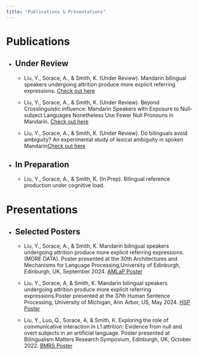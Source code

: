 ```yaml
---
title: "Publications & Presentations"
---
```


<h1>Publications</h1>

-   <h2>Under Review</h2>

    -   <p>

        Liu, Y., Sorace, A., & Smith, K. (Under Review). Mandarin bilingual speakers undergoing attrition produce more explicit referring expressions. <a href="manuscript_final_YL+AS+KS.pdf" target="_blank">Check out here</a>

    -   Liu, Y., Sorace, A., & Smith, K. (Under Review). Beyond Crosslinguistic influence: Mandarin Speakers with Exposure to Null-subject Languages Nonetheless Use Fewer Null Pronouns in Mandarin. <a href="beyond_crosslinguistic_influence_YL+AS+KS.pdf" target="_blank">Check out here</a>

    -   Liu, Y., Sorace, A., & Smith, K. (Under Review). Do bilinguals avoid ambiguity? An experimental study of lexical ambiguity in spoken Mandarin<a href="do_bilinguals_avoid_ambiguity_YL+AS+KS.pdf" target="_blank">Check out here</a>

        </p>

-   <h2>In Preparation</h2>

    -   <p>Liu, Y., Sorace, A., & Smith, K. (In Prep). Bilingual reference production under cognitive load.</p>

<h1>Presentations</h1>

-   <h2>Selected Posters</h2>

    -   <p>Liu, Y., Sorace, A., & Smith, K. Mandarin bilingual speakers undergoing attrition produce more explicit referring expressions.(MORE DATA). Poster presented at the 30th Architectures and Mechanisms for Language Processing,University of Edinburgh, Edinburgh, UK, September 2024. <a href="AMLaP_poster.pdf" target="_blank">AMLaP Poster</a></p>

    -   <p>Liu, Y., Sorace, A, & Smith, K. Mandarin bilingual speakers undergoing attrition produce more explicit referring expressions.Poster presented at the 37th Human Sentence Processing, University of Michigan, Ann Arbor, US, May 2024. <a href="HSP_poster.pdf" target="_blank">HSP Poster</a></p>

    -   <p>Liu, Y., Luo, Q., Sorace, A, & Smith, K. Exploring the role of communicative interaction in L1 attrition: Evidence from null and overt subjects in an artificial language. Poster presented at Bilingualism Matters Research Symposium, Edinburgh, UK, October 2022. <a href="BMRS_poster.pdf" target="_blank">BMRS Poster</a></p>
